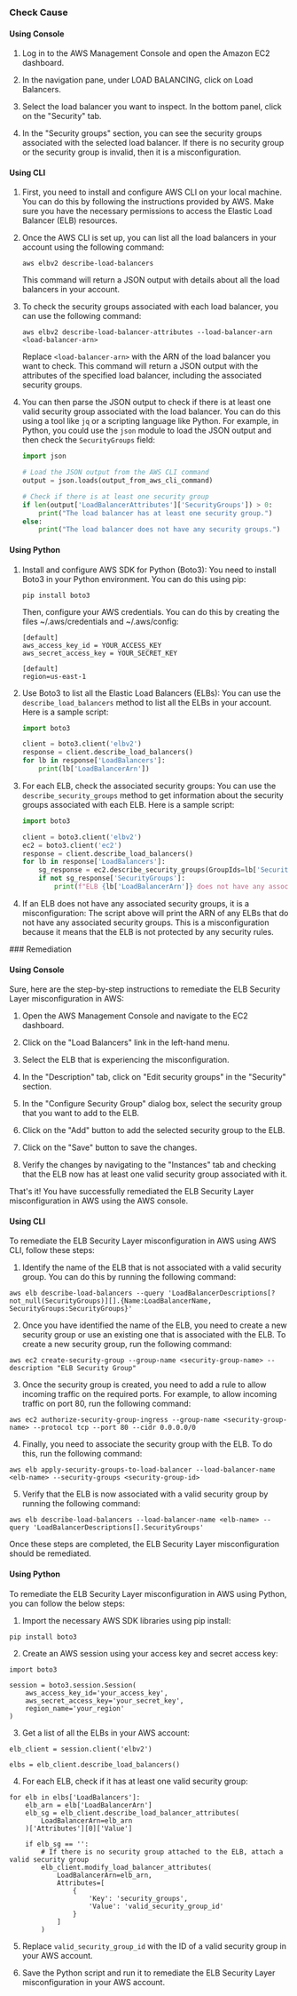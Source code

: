 

<Tabs><Tab title='Cause'>
### Check Cause

#### Using Console

1. Log in to the AWS Management Console and open the Amazon EC2 dashboard.

2. In the navigation pane, under LOAD BALANCING, click on Load Balancers.

3. Select the load balancer you want to inspect. In the bottom panel, click on the "Security" tab.

4. In the "Security groups" section, you can see the security groups associated with the selected load balancer. If there is no security group or the security group is invalid, then it is a misconfiguration.

#### Using CLI

1. First, you need to install and configure AWS CLI on your local machine. You can do this by following the instructions provided by AWS. Make sure you have the necessary permissions to access the Elastic Load Balancer (ELB) resources.

2. Once the AWS CLI is set up, you can list all the load balancers in your account using the following command:

   ```
   aws elbv2 describe-load-balancers
   ```

   This command will return a JSON output with details about all the load balancers in your account.

3. To check the security groups associated with each load balancer, you can use the following command:

   ```
   aws elbv2 describe-load-balancer-attributes --load-balancer-arn <load-balancer-arn>
   ```

   Replace `<load-balancer-arn>` with the ARN of the load balancer you want to check. This command will return a JSON output with the attributes of the specified load balancer, including the associated security groups.

4. You can then parse the JSON output to check if there is at least one valid security group associated with the load balancer. You can do this using a tool like `jq` or a scripting language like Python. For example, in Python, you could use the `json` module to load the JSON output and then check the `SecurityGroups` field:

   ```python
   import json

   # Load the JSON output from the AWS CLI command
   output = json.loads(output_from_aws_cli_command)

   # Check if there is at least one security group
   if len(output['LoadBalancerAttributes']['SecurityGroups']) > 0:
       print("The load balancer has at least one security group.")
   else:
       print("The load balancer does not have any security groups.")
   ```

#### Using Python

1. Install and configure AWS SDK for Python (Boto3):
   You need to install Boto3 in your Python environment. You can do this using pip:
   ```
   pip install boto3
   ```
   Then, configure your AWS credentials. You can do this by creating the files ~/.aws/credentials and ~/.aws/config:
   ```
   [default]
   aws_access_key_id = YOUR_ACCESS_KEY
   aws_secret_access_key = YOUR_SECRET_KEY
   ```
   ```
   [default]
   region=us-east-1
   ```

2. Use Boto3 to list all the Elastic Load Balancers (ELBs):
   You can use the `describe_load_balancers` method to list all the ELBs in your account. Here is a sample script:
   ```python
   import boto3

   client = boto3.client('elbv2')
   response = client.describe_load_balancers()
   for lb in response['LoadBalancers']:
       print(lb['LoadBalancerArn'])
   ```

3. For each ELB, check the associated security groups:
   You can use the `describe_security_groups` method to get information about the security groups associated with each ELB. Here is a sample script:
   ```python
   import boto3

   client = boto3.client('elbv2')
   ec2 = boto3.client('ec2')
   response = client.describe_load_balancers()
   for lb in response['LoadBalancers']:
       sg_response = ec2.describe_security_groups(GroupIds=lb['SecurityGroups'])
       if not sg_response['SecurityGroups']:
           print(f"ELB {lb['LoadBalancerArn']} does not have any associated security groups.")
   ```

4. If an ELB does not have any associated security groups, it is a misconfiguration:
   The script above will print the ARN of any ELBs that do not have any associated security groups. This is a misconfiguration because it means that the ELB is not protected by any security rules.

</Tab>

<Tab title='Remediation'>
### Remediation

#### Using Console

Sure, here are the step-by-step instructions to remediate the ELB Security Layer misconfiguration in AWS:

1. Open the AWS Management Console and navigate to the EC2 dashboard.

2. Click on the "Load Balancers" link in the left-hand menu.

3. Select the ELB that is experiencing the misconfiguration.

4. In the "Description" tab, click on "Edit security groups" in the "Security" section.

5. In the "Configure Security Group" dialog box, select the security group that you want to add to the ELB.

6. Click on the "Add" button to add the selected security group to the ELB.

7. Click on the "Save" button to save the changes.

8. Verify the changes by navigating to the "Instances" tab and checking that the ELB now has at least one valid security group associated with it.

That's it! You have successfully remediated the ELB Security Layer misconfiguration in AWS using the AWS console.

#### Using CLI

To remediate the ELB Security Layer misconfiguration in AWS using AWS CLI, follow these steps:

1. Identify the name of the ELB that is not associated with a valid security group. You can do this by running the following command:
```
aws elb describe-load-balancers --query 'LoadBalancerDescriptions[?not_null(SecurityGroups)][].{Name:LoadBalancerName, SecurityGroups:SecurityGroups}'
```

2. Once you have identified the name of the ELB, you need to create a new security group or use an existing one that is associated with the ELB. To create a new security group, run the following command:
```
aws ec2 create-security-group --group-name <security-group-name> --description "ELB Security Group"
```

3. Once the security group is created, you need to add a rule to allow incoming traffic on the required ports. For example, to allow incoming traffic on port 80, run the following command:
```
aws ec2 authorize-security-group-ingress --group-name <security-group-name> --protocol tcp --port 80 --cidr 0.0.0.0/0
```

4. Finally, you need to associate the security group with the ELB. To do this, run the following command:
```
aws elb apply-security-groups-to-load-balancer --load-balancer-name <elb-name> --security-groups <security-group-id>
```

5. Verify that the ELB is now associated with a valid security group by running the following command:
```
aws elb describe-load-balancers --load-balancer-name <elb-name> --query 'LoadBalancerDescriptions[].SecurityGroups'
```

Once these steps are completed, the ELB Security Layer misconfiguration should be remediated.

#### Using Python

To remediate the ELB Security Layer misconfiguration in AWS using Python, you can follow the below steps:

1. Import the necessary AWS SDK libraries using pip install:

```
pip install boto3
```

2. Create an AWS session using your access key and secret access key:

```
import boto3

session = boto3.session.Session(
    aws_access_key_id='your_access_key',
    aws_secret_access_key='your_secret_key',
    region_name='your_region'
)
```

3. Get a list of all the ELBs in your AWS account:

```
elb_client = session.client('elbv2')

elbs = elb_client.describe_load_balancers()
```

4. For each ELB, check if it has at least one valid security group:

```
for elb in elbs['LoadBalancers']:
    elb_arn = elb['LoadBalancerArn']
    elb_sg = elb_client.describe_load_balancer_attributes(
        LoadBalancerArn=elb_arn
    )['Attributes'][0]['Value']
    
    if elb_sg == '':
        # If there is no security group attached to the ELB, attach a valid security group
        elb_client.modify_load_balancer_attributes(
            LoadBalancerArn=elb_arn,
            Attributes=[
                {
                    'Key': 'security_groups',
                    'Value': 'valid_security_group_id'
                }
            ]
        )
```

5. Replace `valid_security_group_id` with the ID of a valid security group in your AWS account.

6. Save the Python script and run it to remediate the ELB Security Layer misconfiguration in your AWS account.


</Tab>
</Tabs>